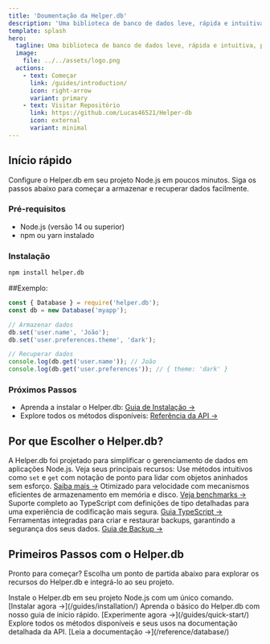```yaml
---
title: 'Doumentação da Helper.db'
description: 'Uma biblioteca de banco de dados leve, rápida e intuitiva para Node.js'
template: splash
hero:
  tagline: Uma biblioteca de banco de dados leve, rápida e intuitiva, para node.js.
  image:
    file: ../../assets/logo.png
  actions:
    - text: Começar
      link: /guides/introduction/
      icon: right-arrow
      variant: primary
    - text: Visitar Repositório 
      link: https://github.com/Lucas46521/Helper-db
      icon: external
      variant: minimal
---
```



## Início rápido

Configure o Helper.db em seu projeto Node.js em poucos minutos. Siga os passos abaixo para começar a armazenar e recuperar dados facilmente.

### Pré-requisitos
- Node.js (versão 14 ou superior)
- npm ou yarn instalado

### Instalação
```bash frame="none"
npm install helper.db
```
  

##Exemplo:
```javascript title="Exemplo Simples"
const { Database } = require('helper.db');
const db = new Database('myapp');

// Armazenar dados
db.set('user.name', 'João');
db.set('user.preferences.theme', 'dark');

// Recuperar dados
console.log(db.get('user.name')); // João
console.log(db.get('user.preferences')); // { theme: 'dark' }
```

### Próximos Passos
- Aprenda a instalar o Helper.db: [Guia de Instalação →](/guias/instalacao/)
- Explore todos os métodos disponíveis: [Referência da API →](/referencia/banco-de-dados/)

## Por que Escolher o Helper.db?

A Helper.db foi projetado para simplificar o gerenciamento de dados em aplicações Node.js. Veja seus principais recursos:
<CardGrid>
  <Card title="API Simples" icon="code">
    Use métodos intuitivos como `set` e `get` com notação de ponto para lidar com objetos aninhados sem esforço. [Saiba mais →](/referencia/banco-de-dados/#set)
  </Card>
  <Card title="Alta Performance" icon="lightning">
    Otimizado para velocidade com mecanismos eficientes de armazenamento em memória e disco. [Veja benchmarks →](/guias/performance/)
  </Card>
  <Card title="Segurança de Tipos" icon="shield-check">
    Suporte completo ao TypeScript com definições de tipo detalhadas para uma experiência de codificação mais segura. [Guia TypeScript →](/guias/typescript/)
  </Card>
  <Card title="Backup e Restauração" icon="cloud-upload">
    Ferramentas integradas para criar e restaurar backups, garantindo a segurança dos seus dados. [Guia de Backup →](/guias/backup/)
  </Card>
</CardGrid>

## Primeiros Passos com o Helper.db

Pronto para começar? Escolha um ponto de partida abaixo para explorar os recursos do Helper.db e integrá-lo ao seu projeto.

<CardGrid>
  <Card title="Instalar o Helper.db" icon="download">
    Instale o Helper.db em seu projeto Node.js com um único comando. [Instalar agora →](/guides/installation/)
  </Card>
  <Card title="Guia de Início Rápido" icon="rocket">
    Aprenda o básico do Helper.db com nosso guia de início rápido. [Experimente agora →](/guides/quick-start/)
  </Card>
  <Card title="Referência da API" icon="book-open">
    Explore todos os métodos disponíveis e seus usos na documentação detalhada da API. [Leia a documentação →](/reference/database/)
  </Card>
</CardGrid>